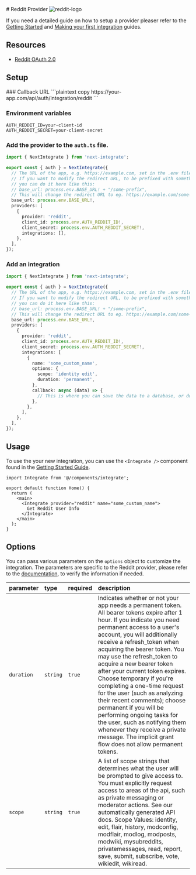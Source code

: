 
<div className="flex w-full items-center justify-between gap-4">
  # Reddit Provider
  <Image src="/icons/reddit.svg" alt="reddit-logo" width={48} height={48} />
</div>

If you need a detailed guide on how to setup a provider pleaser refer to the [Getting Started](/docs/getting-started) and [Making your first integration](/docs/making-your-first-integration) guides.

## Resources

- [Reddit OAuth 2.0](https://github.com/reddit-archive/reddit/wiki/oauth2)

## Setup

<Steps>
### Callback URL
```plaintext copy
https://your-app.com/api/auth/integration/reddit
```

### Environment variables

```.env filename=".env.local" copy
AUTH_REDDIT_ID=your-client-id
AUTH_REDDIT_SECRET=your-client-secret
```

### Add the provider to the `auth.ts` file.

```ts filename="auth.ts" copy {11-16}
import { NextIntegrate } from 'next-integrate';

export const { auth } = NextIntegrate({
  // The URL of the app, e.g. https://example.com, set in the .env file.
  // If you want to modify the redirect URL, to be prefixed with something else,
  // you can do it here like this:
  // base_url: process.env.BASE_URL! + "/some-prefix",
  // This will change the redirect URL to eg. https://example.com/some-prefix/api/auth/integration/google
  base_url: process.env.BASE_URL!,
  providers: [
    {
      provider: 'reddit',
      client_id: process.env.AUTH_REDDIT_ID!,
      client_secret: process.env.AUTH_REDDIT_SECRET!,
      integrations: [],
    },
  ],
});
```

### Add an integration

```ts copy filename="auth.ts" {16-24}
import { NextIntegrate } from 'next-integrate';

export const { auth } = NextIntegrate({
  // The URL of the app, e.g. https://example.com, set in the .env file.
  // If you want to modify the redirect URL, to be prefixed with something else,
  // you can do it here like this:
  // base_url: process.env.BASE_URL! + "/some-prefix",
  // This will change the redirect URL to eg. https://example.com/some-prefix/api/auth/integration/google
  base_url: process.env.BASE_URL!,
  providers: [
    {
      provider: 'reddit',
      client_id: process.env.AUTH_REDDIT_ID!,
      client_secret: process.env.AUTH_REDDIT_SECRET!,
      integrations: [
        {
          name: 'some_custom_name',
          options: {
            scope: 'identity edit',
            duration: 'permanent',
          },
          callback: async (data) => {
            // This is where you can save the data to a database, or do something else with it.
          },
        },
      ],
    },
  ],
});
```

</Steps>

## Usage

To use the your new integration, you can use the `<Integrate />` component found in the [Getting Started Guide]("docs/getting-started#create-an-integrate-components").

```tsx copy {1, 6-8}
import Integrate from '@/components/integrate';

export default function Home() {
  return (
    <main>
      <Integrate provider="reddit" name="some_custom_name">
        Get Reddit User Info
      </Integrate>
    </main>
  );
}
```

## Options

You can pass various parameters on the `options` object to customize the integration. The parameters are specific to the Reddit provider, please refer to the [documentation](https://www.reddit.com/wiki/api/oauth2), to verify the information if needed.

| parameter  | type     | required | description                                                                                                                                                                                                                                                                                                                                                                                                                                                                                                                                                                                                                                                    |
| :--------- | :------- | :------- | :------------------------------------------------------------------------------------------------------------------------------------------------------------------------------------------------------------------------------------------------------------------------------------------------------------------------------------------------------------------------------------------------------------------------------------------------------------------------------------------------------------------------------------------------------------------------------------------------------------------------------------------------------------- |
| `duration` | `string` | `true`   | Indicates whether or not your app needs a permanent token. All bearer tokens expire after 1 hour. If you indicate you need permanent access to a user's account, you will additionally receive a refresh_token when acquiring the bearer token. You may use the refresh_token to acquire a new bearer token after your current token expires. Choose temporary if you're completing a one-time request for the user (such as analyzing their recent comments); choose permanent if you will be performing ongoing tasks for the user, such as notifying them whenever they receive a private message. The implicit grant flow does not allow permanent tokens. |
| `scope`    | `string` | `true`   | A list of scope strings that determines what the user will be prompted to give access to. You must explicitly request access to areas of the api, such as private messaging or moderator actions. See our automatically generated API docs. Scope Values: identity, edit, flair, history, modconfig, modflair, modlog, modposts, modwiki, mysubreddits, privatemessages, read, report, save, submit, subscribe, vote, wikiedit, wikiread.                                                                                                                                                                                                                      |
